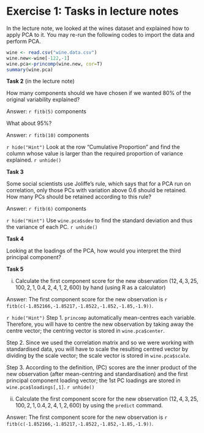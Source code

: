 # Exercise 1: Tasks in lecture notes

In the lecture note, we looked at the wines dataset and explained how to apply PCA to it. You may re-run the following codes to import the data and perform PCA.

```r
wine <- read.csv("wine.data.csv")
wine.new<-wine[-122,-1]
wine.pca<-princomp(wine.new, cor=T)
summary(wine.pca)
```

**Task 2** (in the lecture note)

How many components should we have chosen if we wanted 80\% of the original variability explained? 

Answer: `r fitb(5)` components

What about 95\%?

Answer: `r fitb(10)` components

`r hide("Hint")`
Look at the row "Cumulative Proportion" and find the column whose value is larger than the required proportion of variance explained. 
`r unhide()`

**Task 3**

Some social scientists use Joliffe’s rule, which says that for a PCA run on correlation, only those PCs with variation above 0.6 should be retained. How many PCs should be retained according to this rule?

Answer: `r fitb(6)` components

`r hide("Hint")`
Use `wine.pca$sdev` to find the standard deviation and thus the variance of each PC. 
`r unhide()`

**Task 4**

Looking at the loadings of the PCA, how would you interpret the third principal component? 

**Task 5**

(i) Calculate the first component score for the new observation $(12,4,3,25,100,2,1,0.4,2,4,1,2,600)$ by hand (using R as a calculator)

Answer: The first component score for the new observation is `r fitb(c(-1.852166,-1.85217,-1.8522,-1.852,-1.85,-1.9))`.

`r hide("Hint")`
Step 1. `princomp` automatically mean-centres each variable. Therefore, you will have to centre the new observation by taking away the centre vector; the centring vector is stored in `wine.pca$center`. 

Step 2. Since we used the correlation matrix and so we were working with standardised data, you will have to scale the resulting centred vector by dividing by the scale vector; the scale vector is stored in `wine.pca$scale`. 

Step 3. According to the definition, (PC) scores are the inner product of the new observation (after mean-centring and standardisation) and the first principal component loading vector; the 1st PC loadings are stored in `wine.pca$loadings[,1]`.
`r unhide()`

(ii) Calculate the first component score for the new observation $(12,4,3,25,100,2,1,0.4,2,4,1,2,600)$ by using the `predict` command. 

Answer: The first component score for the new observation is `r fitb(c(-1.852166,-1.85217,-1.8522,-1.852,-1.85,-1.9))`.

